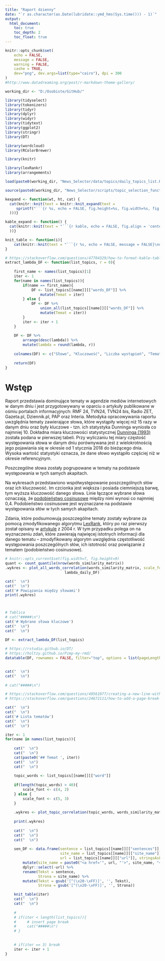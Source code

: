 ```yaml
---
title: "Raport dzienny"
date: "`r as.character(as.Date(lubridate::ymd_hms(Sys.time())) - 1)`"
output:
  html_document:
    toc: true
    toc_depth: 2
    toc_float: true
---
```


```r
knitr::opts_chunk$set(
	echo = FALSE,
	message = FALSE,
	warning = FALSE,
	cashe = TRUE,
	dev="png", dev.args=list(type="cairo"), dpi = 300
)
#http://www.datadreaming.org/post/r-markdown-theme-gallery/ 
```

```r
working_dir <- "D:/Osobiste/GitHub/"

library(tidyselect)
library(tokenizers)
library(tidyr)
library(dplyr)
library(widyr)
library(tidytext)
library(ggplot2)
library(stringr)
library(DT)

library(wordcloud)
library(RColorBrewer)

library(knitr)

library(lexRankr)
library(arrangements)

load(paste0(working_dir, "News_Selector/data/topics/daily_topics_list.RData"))

source(paste0(working_dir, "News_Selector/scripts/topic_selection_functions.R"), encoding = "UTF8")

kexpand <- function(wt, ht, cat) {
  cat(knitr::knit(text = knitr::knit_expand(text = 
     sprintf("```{r %s, echo = FALSE, fig.height=%s, fig.width=%s, fig.align = 'center'}\nprint(.wykres)\n```", cat, ht, wt)
  )))}

kable_expand <- function() {
  cat(knitr::knit(text = "```{r kable, echo = FALSE, fig.align = 'center'}\nkable(DF, digits = 0, position = 'c')\n```", quiet = T
  ))}

knit_table <- function(i){
    cat(knitr::knit(text = "```{r %s, echo = FALSE, message = FALSE}\ndatatable(sen_DF, rownames = FALSE, options = list(pageLength = 10, scrollX=T), escape = F)\n```", i, quiet = T))
}

# https://stackoverflow.com/questions/47704329/how-to-format-kable-table-when-knit-from-rmd-to-word-with-bookdown
extract_lambda_DF <- function(list_topics, r = 0){
    
    first_name <- names(list_topics)[1]
    iter <- 1
    for(name in names(list_topics)){
        if(name == first_name){
            DF <- list_topics[[name]][["words_DF"]] %>%
                mutate(Temat = iter)
        } else {
            DF <- DF %>%
                union_all(list_topics[[name]][["words_DF"]] %>%
                mutate(Temat = iter))
        }
        iter <- iter + 1
    }
    
    DF <- DF %>%
        arrange(desc(lambda)) %>%
        mutate(lambda = round(lambda, r))
    
    colnames(DF) <- c("Słowo", "Kluczowość", "Liczba wystąpień", "Temat")
    
    return(DF)
}

```

# Wstęp
Raport przedstawia dominujące tematy w agendzie mediów internetowych w danym dniu i jest przygotowywany w oparciu o artykuły publikowane w ośmiu portalach informacyjnych: RMF 24, TVN24, TVN24 bis, Radio ZET, Gazeta.pl, Dziennik.pl, PAP oraz Interia. Metodyka opracowywania raportu uwzględnia tematy zawierające słowa, które wystąpiły więcej  niż 15 razy w danym dniu oraz były kluczowe - tzn. ich statystyka Dunninga wyniosła co najmniej 10. Dokładna miara kluczowości statystycznej [Dunninga (1993)](http://citeseerx.ist.psu.edu/viewdoc/summary?doi=10.1.1.14.5962) została podana w pierwszej tabeli. Przy wyliczaniu tej miary częstość występowania słowa w danym dniu porównywana jest z wielokrotnością jego pojawiania się w okresie od 1 stycznia 2018 do bieżącego dnia. Wysoka wartość statystyki oznacza, że dane słowo wystąpiło częściej niż w okresie referencyjnym.

Poszczególne słowa zostały pogrupowane w tematy na podstawie występowania w tych samych akapitach.

Na wykresach przedstawiono współwystępowanie poszczególnych słów oraz ich kluczowość. Im czcionka jest większa i posiada ciemniejszą barwę, tym wyższa kluczowość danego słowa. Linie łączące wybrane słowa oznaczają, że [podobieństwo cosinusowe](https://towardsdatascience.com/overview-of-text-similarity-metrics-3397c4601f50) między nimi wynosi co najmniej 0,4. Podobieństwo cosinusowe jest wyznaczane na podstawie występowania słów w tych samych akapitach.

Zdania, które podsumowują poszczególne tematy zostały wybrane za pomocą zmodyfikowanego algorytmu [LexRank](https://blog.nus.edu.sg/soctalent/2010/02/11/a-brief-summary-of-lexrank-graph-based-lexical-centrality-as-salience-in-text-summarization/), który po raz pierwszy został opisany w [artykule](https://pdfs.semanticscholar.org/44fc/a068eecce2203d111213e3691647914a3945.pdf) z 2004 r. W tym przypadku polega on na wyznaczeniu zdań, które zawierają najwięcej istotnych informacji dla danego tematu – zmodyfikowany algorytm uwzględnia częstotliwość występowania poszczególnych słów, ich istotność oraz powiązanie z tematem (podobieństwo cosinusowe).


```r
# knitr::opts_current$set(fig.width=7, fig.height=9) 
quant <- count_quantile(nrow(words_similarity_matrix))
.wykres <- plot_all_words_correlation(words_similarity_matrix, scale_font = c(14, 10), class_num = 6, min_association = quantile(words_similarity_matrix, quant),
                           lambda_daily_DF)

cat("  \n") 
cat("  \n") 
cat('# Powiązania między słowami')
print(.wykres)




```

```r
# Tablica
# cat("#####\n")
cat('# Wybrane słowa kluczowe')
cat("  \n") 
cat("  \n") 

DF <- extract_lambda_DF(list_topics)
    
# https://rstudio.github.io/DT/
# https://holtzy.github.io/Pimp-my-rmd/
datatable(DF, rownames = FALSE, filter="top", options = list(pageLength = 10, scrollX=T))
    

cat("  \n") 
cat("  \n") 
    
# cat("#####\n")

```

```r
# https://stackoverflow.com/questions/49561077/creating-a-new-line-within-an-rmarkdown-chunk
# https://stackoverflow.com/questions/24672111/how-to-add-a-page-break-in-word-document-generated-by-rstudio-markdown

cat("  \n") 
cat("  \n") 
cat('# Lista tematów')
cat("  \n")
cat("  \n")  

iter <- 1
for(name in names(list_topics)){
    
    cat("  \n") 
    cat("  \n") 
    cat(paste0('## Temat ', iter))
    cat("  \n") 
    cat("  \n") 
    
    topic_words <- list_topics[[name]][["word"]]
    
    if(length(topic_words) > 40){
        scale_font <- c(4, 2)
    } else {
        scale_font <- c(5, 3)
    }
    
    .wykres <- plot_topic_correlation(topic_words, words_similarity_matrix, scale_font = scale_font, class_num = 6, min_association = 0.4, lambda_daily_DF)
    
    print(.wykres)
    
    cat("  \n") 
    cat("  \n") 
    cat("  \n")
    
    sen_DF <- data.frame(sentence = list_topics[[name]][["sentences"]],
                         site_name = list_topics[[name]][["site_name"]],
                         url = list_topics[[name]][["url"]], stringsAsFactors = F) %>%
        mutate(site_name = paste0("<a href='", url, "'>", site_name, "</a>")) %>%
        dplyr::select(-url) %>%
        rename(Tekst = sentence,
               Strona = site_name) %>%
        mutate(Tekst = gsub('[^(\x20-\xFF)]', '', Tekst),
               Strona = gsub('[^(\x20-\xFF)]', '', Strona))

    knit_table(iter)
    cat("  \n")
    cat("  \n")
    
    # 
    # if(iter < length(list_topics)){
    #     # insert page break
    #     cat("#####\n")
    # }
    
    
    # if(iter == 3) break
    iter <- iter + 1
}
```

